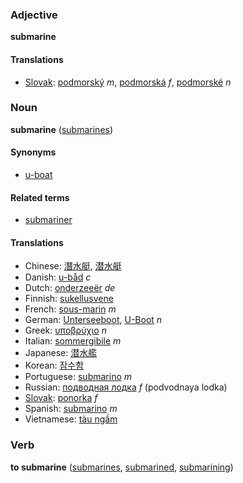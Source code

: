 ===Adjective===
'''submarine'''

====Translations====
*[[Slovak]]: [[podmorský]] ''m'', [[podmorská]] ''f'', [[podmorské]] ''n''

===Noun===
'''submarine''' ([[submarines]])

====Synonyms====
*[[u-boat]]

====Related terms====
*[[submariner]]

====Translations====
*Chinese: [[潛水艇]], [[潜水艇]]
*Danish: [[u-båd]] ''c''
*Dutch: [[onderzeeër]] ''de''
*Finnish: [[sukellusvene]]
*French: [[sous-marin]] ''m''
*German: [[Unterseeboot]], [[U-Boot]] ''n''
*Greek: [[υποβρύχιο]] ''n''
*Italian: [[sommergibile]] ''m''
*Japanese: [[潜水艦]]
*Korean: [[잠수함]]
*Portuguese: [[submarino]] ''m''
*Russian: [[подводная лодка]] ''f'' (podvodnaya lodka)
*[[Slovak]]: [[ponorka]] ''f''
*Spanish: [[submarino]] ''m''
*Vietnamese: [[tàu ngầm]]

===Verb===
'''to submarine''' ([[submarines]], [[submarined]], [[submarining]])